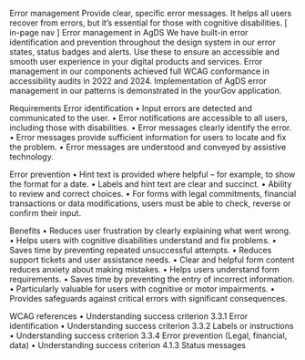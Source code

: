 Error management
Provide clear, specific error messages. It helps all users recover from errors, but it’s essential for those with cognitive disabilities.
[ in-page nav ]
Error management in AgDS
We have built-in error identification and prevention throughout the design system in our error states, status badges and alerts. Use these to ensure an accessible and smooth user experience in your digital products and services.
Error management in our components achieved full WCAG conformance in accessibility audits in 2022 and 2024. Implementation of AgDS error management in our patterns is demonstrated in the yourGov application.

Requirements 
Error identification
•	Input errors are detected and communicated to the user.
•	Error notifications are accessible to all users, including those with disabilities.
•	Error messages clearly identify the error.
•	Error messages provide sufficient information for users to locate and fix the problem.
•	Error messages are understood and conveyed by assistive technology.

Error prevention
•	Hint text is provided where helpful – for example, to show the format for a date.
•	Labels and hint text are clear and succinct.
•	Ability to review and correct choices.
•	For forms with legal commitments, financial transactions or data modifications, users must be able to check, reverse or confirm their input.

Benefits
•	Reduces user frustration by clearly explaining what went wrong.
•	Helps users with cognitive disabilities understand and fix problems.
•	Saves time by preventing repeated unsuccessful attempts.
•	Reduces support tickets and user assistance needs.
•	Clear and helpful form content reduces anxiety about making mistakes.
•	Helps users understand form requirements.
•	Saves time by preventing the entry of incorrect information.
•	Particularly valuable for users with cognitive or motor impairments.
•	Provides safeguards against critical errors with significant consequences.

WCAG references
•	Understanding success criterion 3.3.1 Error identification
•	Understanding success criterion 3.3.2 Labels or instructions
•	Understanding success criterion 3.3.4 Error prevention (Legal, financial, data)
•	Understanding success criterion 4.1.3 Status messages


